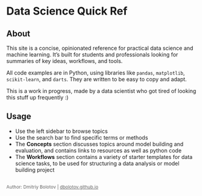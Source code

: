 # **Data Science Quick Ref** {.unnumbered}

## About

This site is a concise, opinionated reference for practical data science and machine learning. It's built for students and professionals looking for summaries of key ideas, workflows, and tools.

All code examples are in Python, using libraries like `pandas`, `matplotlib`, `scikit-learn`, and `darts`. They are written to be easy to copy and adapt.

This is a work in progress, made by a data scientist who got tired of looking this stuff up frequently :)

## Usage
- Use the left sidebar to browse topics  
- Use the search bar to find specific terms or methods
- The **Concepts** section discusses topics around model building and evaluation, and contains links to resources as well as python code 
- The **Workflows** section contains a variety of starter templates for data science tasks, to be used for structuring a data analysis or model building project

## 
<span style="font-size: 0.85em; color: #666;">
Author: Dmitriy Bolotov | <a href="https://dbolotov.github.io/" target="_blank" style="color: #666;">dbolotov.github.io</a>
</span>